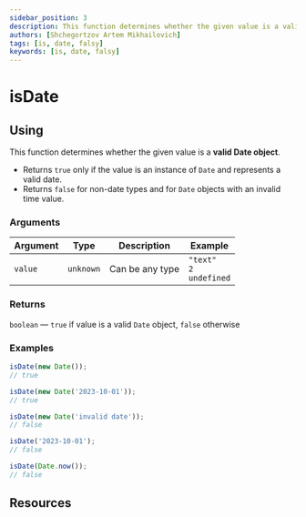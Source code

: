 ```yaml
---
sidebar_position: 3
description: This function determines whether the given value is a valid Date object.
authors: [Shchegortzov Artem Mikhailovich]
tags: [is, date, falsy]
keywords: [is, date, falsy]
---
```




# isDate

## Using

This function determines whether the given value is a **valid Date object**.

- Returns `true` only if the value is an instance of `Date` and represents a valid date.
- Returns `false` for non-date types and for `Date` objects with an invalid time value.

### Arguments

| Argument | Type      | Description     | Example                                |
| -------- | --------- | --------------- | -------------------------------------- |
| `value`  | `unknown` | Can be any type | `"text"` <br /> `2` <br /> `undefined` |

### Returns

`boolean` — `true` if value is a valid `Date` object, `false` otherwise

### Examples

```js
isDate(new Date());
// true

isDate(new Date('2023-10-01'));
// true

isDate(new Date('invalid date'));
// false

isDate('2023-10-01');
// false

isDate(Date.now());
// false
```

## Resources

<Resources constants={constants} />
